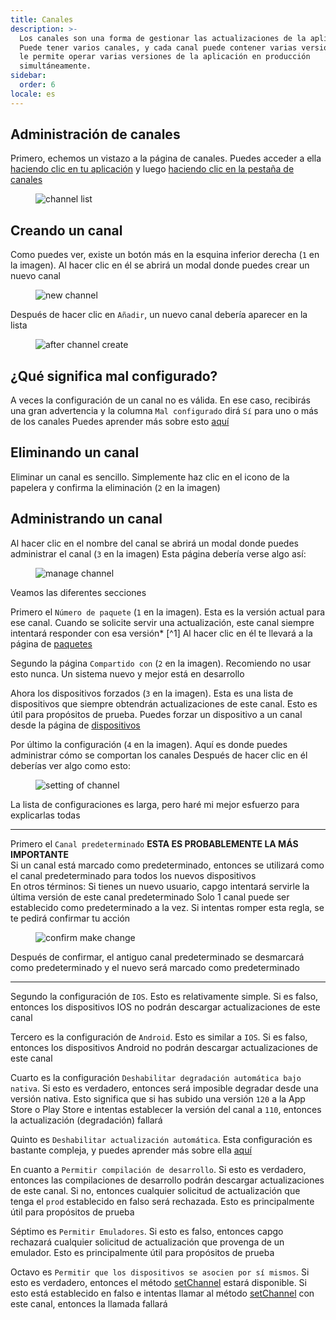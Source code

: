 ```yaml
---
title: Canales
description: >-
  Los canales son una forma de gestionar las actualizaciones de la aplicación.
  Puede tener varios canales, y cada canal puede contener varias versiones. Esto
  le permite operar varias versiones de la aplicación en producción
  simultáneamente.
sidebar:
  order: 6
locale: es
---
```


## Administración de canales

Primero, echemos un vistazo a la página de canales. Puedes acceder a ella [haciendo clic en tu aplicación](/docs/webapp/main-page) y luego [haciendo clic en la pestaña de canales](/docs/webapp/main-app-page)

<figure><img src="/channelswebp" alt="channel list" /><figcaption></figcaption></figure>

## Creando un canal

Como puedes ver, existe un botón más en la esquina inferior derecha (`1` en la imagen). Al hacer clic en él se abrirá un modal donde puedes crear un nuevo canal
<figure><img style="margin-left: auto; margin-right: auto" src="/new_channel_modalwebp" alt="new channel" /><figcaption></figcaption></figure>

Después de hacer clic en `Añadir`, un nuevo canal debería aparecer en la lista
<figure><img src="/post-channel-createwebp" alt="after channel create" /><figcaption></figcaption></figure>

## ¿Qué significa mal configurado?
A veces la configuración de un canal no es válida. En ese caso, recibirás una gran advertencia y la columna `Mal configurado` dirá `Sí` para uno o más de los canales
Puedes aprender más sobre esto [aquí](/docs/cli/commands/#disable-updates-strategy)

## Eliminando un canal

Eliminar un canal es sencillo. Simplemente haz clic en el icono de la papelera y confirma la eliminación (`2` en la imagen)

## Administrando un canal

Al hacer clic en el nombre del canal se abrirá un modal donde puedes administrar el canal (`3` en la imagen)
Esta página debería verse algo así:

<figure><img src="/manage_channel_mainwebp" alt="manage channel" /><figcaption></figcaption></figure>

Veamos las diferentes secciones

Primero el `Número de paquete` (`1` en la imagen). Esta es la versión actual para ese canal. Cuando se solicite servir una actualización, este canal siempre intentará responder con esa versión* [^1]
Al hacer clic en él te llevará a la página de [paquetes](/docs/webapp/bundles/)

Segundo la página `Compartido con` (`2` en la imagen). Recomiendo no usar esto nunca. Un sistema nuevo y mejor está en desarrollo

Ahora los dispositivos forzados (`3` en la imagen). Esta es una lista de dispositivos que siempre obtendrán actualizaciones de este canal. Esto es útil para propósitos de prueba. Puedes forzar un dispositivo a un canal desde la página de [dispositivos](/docs/webapp/devices/)

Por último la configuración (`4` en la imagen). Aquí es donde puedes administrar cómo se comportan los canales
Después de hacer clic en él deberías ver algo como esto:

<figure><img src="/channel_settingswebp" alt="setting of channel" /><figcaption></figcaption></figure>

La lista de configuraciones es larga, pero haré mi mejor esfuerzo para explicarlas todas

---
Primero el `Canal predeterminado` **ESTA ES PROBABLEMENTE LA MÁS IMPORTANTE**\
Si un canal está marcado como predeterminado, entonces se utilizará como el canal predeterminado para todos los nuevos dispositivos\
En otros términos: Si tienes un nuevo usuario, capgo intentará servirle la última versión de este canal predeterminado
Solo 1 canal puede ser establecido como predeterminado a la vez. Si intentas romper esta regla, se te pedirá confirmar tu acción

<figure><img style="margin-left: auto; margin-right: auto" src="/confirm-make-defaultwebp" alt="confirm make change" /><figcaption></figcaption></figure>

Después de confirmar, el antiguo canal predeterminado se desmarcará como predeterminado y el nuevo será marcado como predeterminado

---
Segundo la configuración de `IOS`. Esto es relativamente simple. Si es falso, entonces los dispositivos IOS no podrán descargar actualizaciones de este canal

Tercero es la configuración de `Android`. Esto es similar a `IOS`. Si es falso, entonces los dispositivos Android no podrán descargar actualizaciones de este canal

Cuarto es la configuración `Deshabilitar degradación automática bajo nativa`. Si esto es verdadero, entonces será imposible degradar desde una versión nativa. Esto significa que si has subido una versión `120` a la App Store o Play Store e intentas establecer la versión del canal a `110`, entonces la actualización (degradación) fallará

Quinto es `Deshabilitar actualización automática`. Esta configuración es bastante compleja, y puedes aprender más sobre ella [aquí](/docs/cli/commands/#disable-updates-strategy)

En cuanto a `Permitir compilación de desarrollo`. Si esto es verdadero, entonces las compilaciones de desarrollo podrán descargar actualizaciones de este canal. Si no, entonces cualquier solicitud de actualización que tenga el `prod` establecido en falso será rechazada. Esto es principalmente útil para propósitos de prueba

Séptimo es `Permitir Emuladores`. Si esto es falso, entonces capgo rechazará cualquier solicitud de actualización que provenga de un emulador. Esto es principalmente útil para propósitos de prueba

Octavo es `Permitir que los dispositivos se asocien por sí mismos`. Si esto es verdadero, entonces el método [setChannel](docs/plugin/api/#setchannel) estará disponible. Si esto está establecido en falso e intentas llamar al método [setChannel](docs/plugin/api/#setchannel) con este canal, entonces la llamada fallará